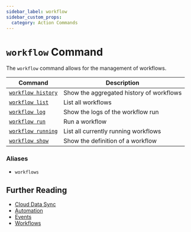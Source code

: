 ```yaml
---
sidebar_label: workflow
sidebar_custom_props:
  category: Action Commands
---
```


# `workflow` Command

The `workflow` command allows for the management of workflows.

| Command                             | Description                              |
| ----------------------------------- | ---------------------------------------- |
| [`workflow history`](./history.mdx) | Show the aggregated history of workflows |
| [`workflow list`](./list.mdx)       | List all workflows                       |
| [`workflow log`](./log.mdx)         | Show the logs of the workflow run        |
| [`workflow run`](./run.mdx)         | Run a workflow                           |
| [`workflow running`](./running.mdx) | List all currently running workflows     |
| [`workflow show`](./show.mdx)       | Show the definition of a workflow        |

### Aliases

- `workflows`

## Further Reading

- [Cloud Data Sync](../../../concepts/cloud-data-sync/index.mdx)
- [Automation](../../../concepts/automation/index.mdx)
- [Events](../../events/index.mdx)
- [Workflows](../../workflows/index.mdx)
